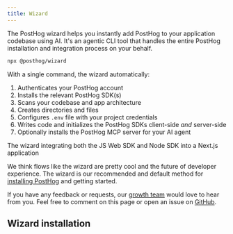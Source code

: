 ```yaml
---
title: Wizard 
---
```



The PostHog wizard helps you instantly add PostHog to your application codebase using AI. It's an agentic CLI tool that handles the entire PostHog installation and integration process on your behalf.

```bash
npx @posthog/wizard
```

With a single command, the wizard automatically: 

1. Authenticates your PostHog account
2. Installs the relevant PostHog SDK(s)
3. Scans your codebase and app architecture
4. Creates directories and files
5. Configures `.env` file with your project credentials 
6. Writes code and initializes the PostHog SDKs client-side *and* server-side
7. Optionally installs the PostHog MCP server for your AI agent

<ProductVideo
    videoLight= "https://res.cloudinary.com/dmukukwp6/video/upload/ai_wizard_install_cursor_331d174d75.mp4" 
    alt="AI wizard install in Cursor" 
    classes="rounded"
    autoPlay={false}
/>

<Caption>
The wizard integrating both the JS Web SDK and Node SDK into a Next.js application
</Caption>


We think flows like the wizard are pretty cool and the future of developer experience. The wizard is our recommended and default method for [installing PostHog](/docs/getting-started/install?tab=wizard) and getting started. 

If you have any feedback or requests, our [growth team](/teams/growth) would love to hear from you. Feel free to comment on this page or open an issue on [GitHub](https://github.com/PostHog/wizard/issues).

## Wizard installation

<WizardInstall />